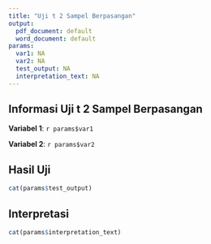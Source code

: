 ```yaml
---
title: "Uji t 2 Sampel Berpasangan"
output:
  pdf_document: default
  word_document: default
params:
  var1: NA
  var2: NA
  test_output: NA
  interpretation_text: NA
---
```


## Informasi Uji t 2 Sampel Berpasangan

**Variabel 1**: `r params$var1`

**Variabel 2**: `r params$var2`

## Hasil Uji

```r
cat(params$test_output)
```

## Interpretasi

```r
cat(params$interpretation_text)
```